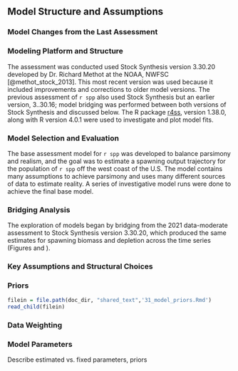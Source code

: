 ## Model Structure and Assumptions


### Model Changes from the Last Assessment 



### Modeling Platform and Structure

The assessment was conducted used Stock Synthesis version 3.30.20 developed by Dr. Richard Methot at the NOAA, NWFSC [@methot_stock_2013]. This most recent version was used because it included improvements and corrections to older model versions.  The previous assessment of `r spp` also used Stock Synthesis but an earlier version, 3..30.16; model bridging was performed between both versions of Stock Synthesis and discussed below.  The R package [r4ss](https://github.com/r4ss/r4ss), version 1.38.0, along with R version 4.0.1 were used to investigate and plot model fits. 

### Model Selection and Evaluation

The base assessment model for `r spp` was developed to balance parsimony and realism, and the goal was to estimate a spawning output trajectory for the population of `r spp` off the west coast of the U.S. The model contains many assumptions to achieve parsimony and uses many different sources of data to estimate reality. A series of investigative model runs were done to achieve the final base model.

### Bridging Analysis

The exploration of models began by bridging from the 2021 data-moderate assessment to Stock Synthesis version 3.30.20, which produced the same estimates for spawning biomass and depletion across the time series (Figures \ref{fig:bridge-ssb} and \ref{fig:bridge-depl}). 


### Key Assumptions and Structural Choices


### Priors

```r
filein = file.path(doc_dir, "shared_text",'31_model_priors.Rmd')
read_child(filein)
```


### Data Weighting



### Model Parameters
Describe estimated vs. fixed parameters, priors